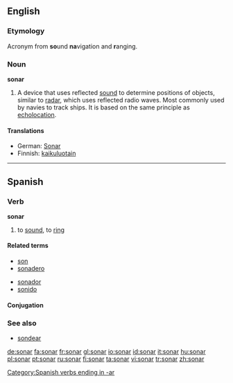 {{see|Sonar|soñar}}
==English==

===Etymology===
{{wikipedia}}
Acronym from '''so'''und '''na'''vigation and '''r'''anging.

===Noun===
'''sonar'''

# A device that uses reflected [[sound]] to determine positions of objects, similar to [[radar]], which uses reflected radio waves.   Most commonly used by navies to track ships.  It is based on the same principle as [[echolocation]].

====Translations====
*German: [[Sonar]] {{n}}
*Finnish: [[kaikuluotain]]

----

==Spanish==

===Verb===
'''sonar'''

# to [[sound]], to [[ring]]

====Related terms====
{{top}}
*[[son]]
*[[sonadero]]
{{mid}}
*[[sonador]]
*[[sonido]]
{{bottom}}

====Conjugation====
{{es-conj-ar (o-ue)|s|n}}

===See also===
*[[sondear]]

[[Category:Spanish verbs ending in -ar]]

[[de:sonar]]
[[fa:sonar]]
[[fr:sonar]]
[[gl:sonar]]
[[io:sonar]]
[[id:sonar]]
[[it:sonar]]
[[hu:sonar]]
[[pl:sonar]]
[[pt:sonar]]
[[ru:sonar]]
[[fi:sonar]]
[[ta:sonar]]
[[vi:sonar]]
[[tr:sonar]]
[[zh:sonar]]